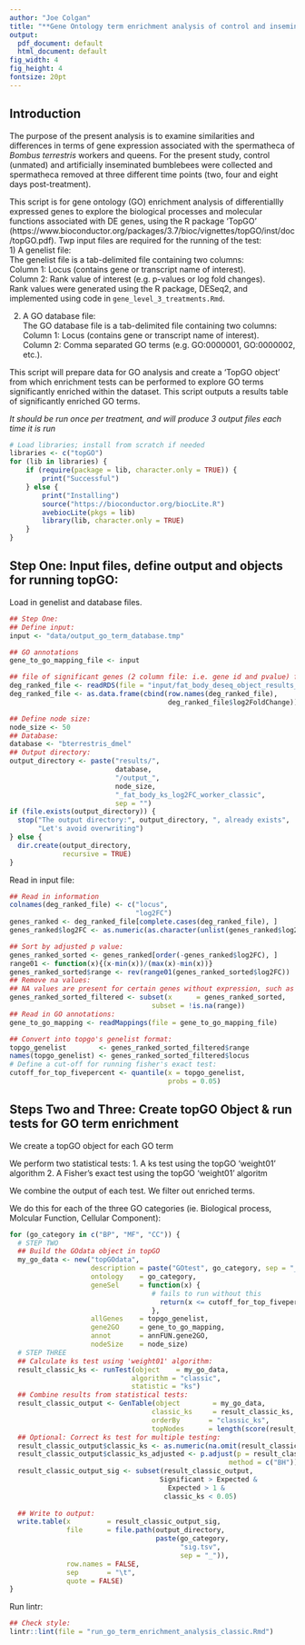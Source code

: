 ```yaml
---
author: "Joe Colgan"
title: "**Gene Ontology term enrichment analysis of control and inseminated spermatheca of _Bombus terrestris_ workers and queens**"
output:
  pdf_document: default
  html_document: default
fig_width: 4
fig_height: 4
fontsize: 20pt
---
```


## Introduction
The purpose of the present analysis is to examine similarities and differences in terms of gene expression associated with the spermatheca of _Bombus terrestris_ workers and queens. For the present study, control (unmated) and artificially inseminated bumblebees were collected and spermatheca removed at three different time points (two, four and eight days post-treatment).

This script is for gene ontology (GO) enrichment analysis of differentiallly expressed genes to explore the biological processes and molecular functions associated with DE genes, using the R package 'TopGO' (https://www.bioconductor.org/packages/3.7/bioc/vignettes/topGO/inst/doc/topGO.pdf).
Twp input files are required for the running of the test:  
1) A genelist file:  
The genelist file is a tab-delimited file containing two columns:  
Column 1: Locus (contains gene or transcript name of interest).  
Column 2: Rank value of interest (e.g. p-values or log fold changes).  
Rank values were generated using the R package, DESeq2, and implemented using code in ```gene_level_3_treatments.Rmd```.  

2) A GO database file:  
The GO database file is a tab-delimited file containing two columns:  
Column 1: Locus (contains gene or transcript name of interest).  
Column 2: Comma separated GO terms (e.g. GO:0000001, GO:0000002, etc.).  

This script will prepare data for GO analysis and create a 'TopGO object' from which enrichment tests can be performed to explore GO terms significantly enriched within the dataset. 
This script outputs a results table of significantly enriched GO terms.

*It should be run once per treatment, and will produce 3 output files each time it is run*

```r
# Load libraries; install from scratch if needed
libraries <- c("topGO")
for (lib in libraries) {
    if (require(package = lib, character.only = TRUE)) {
        print("Successful")
    } else {
        print("Installing")
        source("https://bioconductor.org/biocLite.R")
        avebiocLite(pkgs = lib)
        library(lib, character.only = TRUE)
    }
}
```

## Step One: Input files, define output and objects for running topGO: 
Load in genelist and database files.  

```r
## Step One:
## Define input:
input <- "data/output_go_term_database.tmp"

## GO annotations
gene_to_go_mapping_file <- input

## file of significant genes (2 column file: i.e. gene id and pvalue) file:
deg_ranked_file <- readRDS(file = "input/fat_body_deseq_object_results_worker_treatment.rds")
deg_ranked_file <- as.data.frame(cbind(row.names(deg_ranked_file),
                                       deg_ranked_file$log2FoldChange))

## Define node size:
node_size <- 50
## Database:
database <- "bterrestris_dmel"
## Output directory:
output_directory <- paste("results/",
                          database,
                          "/output_",
                          node_size,
                          "_fat_body_ks_log2FC_worker_classic",
                          sep = "")
if (file.exists(output_directory)) {
  stop("The output directory:", output_directory, ", already exists",
       "Let's avoid overwriting")
} else {
  dir.create(output_directory,
             recursive = TRUE)
}
```

Read in input file:

```r
## Read in information
colnames(deg_ranked_file) <- c("locus",
                               "log2FC")
genes_ranked <- deg_ranked_file[complete.cases(deg_ranked_file), ]
genes_ranked$log2FC <- as.numeric(as.character(unlist(genes_ranked$log2FC)))

## Sort by adjusted p value:
genes_ranked_sorted <- genes_ranked[order(-genes_ranked$log2FC), ]
range01 <- function(x){(x-min(x))/(max(x)-min(x))}
genes_ranked_sorted$range <- rev(range01(genes_ranked_sorted$log2FC))
## Remove na values:
## NA values are present for certain genes without expression, such as tRNAs:
genes_ranked_sorted_filtered <- subset(x      = genes_ranked_sorted,
                                   subset = !is.na(range))
## Read in GO annotations:
gene_to_go_mapping <- readMappings(file = gene_to_go_mapping_file)

## Convert into topgo's genelist format:
topgo_genelist        <- genes_ranked_sorted_filtered$range
names(topgo_genelist) <- genes_ranked_sorted_filtered$locus
# Define a cut-off for running fisher's exact test:
cutoff_for_top_fivepercent <- quantile(x = topgo_genelist,
                                       probs = 0.05)
```

## Steps Two and Three: Create topGO Object & run tests for GO term enrichment

We create a topGO object for each GO term

We perform two statistical tests:
1. A ks test using the topGO 'weight01' algorithm
2. A Fisher's exact test using the topGO 'weight01' algoritm

We combine the output of each test. 
We filter out enriched terms.

We do this for each of the three GO categories (ie. Biological process, Molcular Function, Cellular Component):

```r
for (go_category in c("BP", "MF", "CC")) {
  # STEP TWO
  ## Build the GOdata object in topGO
  my_go_data <- new("topGOdata",
                    description = paste("GOtest", go_category, sep = "_"),
                    ontology    = go_category,
                    geneSel     = function(x) {
                                   # fails to run without this
                                     return(x <= cutoff_for_top_fivepercent)
                                   },
                    allGenes    = topgo_genelist,
                    gene2GO     = gene_to_go_mapping,
                    annot       = annFUN.gene2GO,
                    nodeSize    = node_size)
  # STEP THREE
  ## Calculate ks test using 'weight01' algorithm:
  result_classic_ks <- runTest(object    = my_go_data,
                              algorithm = "classic",
                              statistic = "ks")
  ## Combine results from statistical tests:
  result_classic_output <- GenTable(object        = my_go_data,
                                   classic_ks     = result_classic_ks,
                                   orderBy       = "classic_ks",
                                   topNodes      = length(score(result_classic_ks)))
  ## Optional: Correct ks test for multiple testing:
  result_classic_output$classic_ks <- as.numeric(na.omit(result_classic_output$classic_ks))
  result_classic_output$classic_ks_adjusted <- p.adjust(p = result_classic_output$classic_ks,
                                                      method = c("BH"))
  result_classic_output_sig <- subset(result_classic_output,
                                     Significant > Expected &
                                       Expected > 1 &
                                      classic_ks < 0.05)
  
  ## Write to output:
  write.table(x         = result_classic_output_sig,
              file      = file.path(output_directory,
                                    paste(go_category,
                                          "sig.tsv",
                                          sep = "_")),
              row.names = FALSE,
              sep       = "\t",
              quote = FALSE)
}
```

Run lintr:

```r
## Check style:
lintr::lint(file = "run_go_term_enrichment_analysis_classic.Rmd")
```
